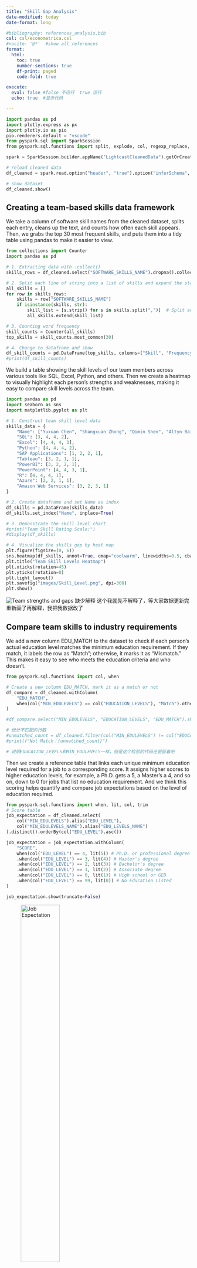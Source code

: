 ```yaml
---
title: "Skill Gap Analysis"
date-modified: today
date-format: long

#bibliography: references_analysis.bib
csl: csl/econometrica.csl
#nocite: '@*'  #show all references
format: 
  html:
    toc: true
    number-sections: true
    df-print: paged
    code-fold: true

execute:
  eval: false #false 不运行  true 运行
  echo: true  #显示代码

---
```

```python
import pandas as pd
import plotly.express as px
import plotly.io as pio
pio.renderers.default = "vscode"
from pyspark.sql import SparkSession
from pyspark.sql.functions import split, explode, col, regexp_replace, transform, isnan

spark = SparkSession.builder.appName("LightcastCleanedData").getOrCreate()

# reload cleaned data
df_cleaned = spark.read.option("header", "true").option("inferSchema", "true").option("multiLine","true").csv("data/lightcast_cleaned.csv")

# show dataset
df_cleaned.show()
```

## Creating a team-based skills data framework

We take a column of software skill names from the cleaned dataset, splits each entry, cleans up the text, and counts how often each skill appears. Then, we grabs the top 30 most frequent skills,  and puts them into a tidy table using pandas to make it easier to view.

```python
from collections import Counter
import pandas as pd

# 1. Extracting data with .collect()
skills_rows = df_cleaned.select("SOFTWARE_SKILLS_NAME").dropna().collect()

# 2. Split each line of string into a list of skills and expand the statistics
all_skills = []
for row in skills_rows:
    skills = row["SOFTWARE_SKILLS_NAME"] 
    if isinstance(skills, str):  
        skill_list = [s.strip() for s in skills.split(",")]  # Split and remove spaces
        all_skills.extend(skill_list)

# 3. Counting word frequency
skill_counts = Counter(all_skills)
top_skills = skill_counts.most_common(30) 

# 4. Change to dataframe and show
df_skill_counts = pd.DataFrame(top_skills, columns=["Skill", "Frequency"])
#print(df_skill_counts)
```

We build a table showing the skill levels of our team members across various tools like SQL, Excel, Python, and others. Then we create a heatmap to visually highlight each person's strengths and weaknesses, making it easy to compare skill levels across the team. 

```python
import pandas as pd
import seaborn as sns
import matplotlib.pyplot as plt

# 1. Construct team skill level data
skills_data = {
    "Name": ["Yuxuan Chen", "Shangxuan Zhong", "Qimin Shen", "Altyn Baigaliyeva"],
    "SQL": [3, 4, 4, 2],
    "Excel": [4, 4, 4, 3],
    "Python": [4, 4, 4, 2],
    "SAP Applications": [1, 2, 2, 1],
    "Tableau": [3, 2, 1, 1],
    "PowerBI": [3, 2, 2, 1],
    "PowerPoint": [4, 4, 3, 1],
    "R": [4, 4, 4, 1],
    "Azure": [2, 2, 1, 1],
    "Amazon Web Services": [3, 2, 3, 1]
}

# 2. Create dataframe and set Name as index
df_skills = pd.DataFrame(skills_data)
df_skills.set_index("Name", inplace=True)

# 3. Demonstrate the skill level chart
#print("Team Skill Rating Scale:")
#display(df_skills) 

# 4. Visualize the skills gap by heat map
plt.figure(figsize=(8, 6))
sns.heatmap(df_skills, annot=True, cmap="coolwarm", linewidths=0.5, cbar_kws={'label': 'Skill Level'})
plt.title("Team Skill Levels Heatmap")
plt.xticks(rotation=45)  
plt.yticks(rotation=0)
plt.tight_layout()
plt.savefig("images/Skill_Level.png", dpi=300)
plt.show()
```

![Team strengths and gaps](/images/Skill_Level.png)
缺少解释
这个我就先不解释了，等大家数据更新完重新画了再解释，我把我数据改了


## Compare team skills to industry requirements

We add a new column EDU_MATCH to the dataset to check if each person's actual education level matches the minimum education requirement. If they match, it labels the row as "Match"; otherwise, it marks it as "Mismatch." This makes it easy to see who meets the education criteria and who doesn't.

```python
from pyspark.sql.functions import col, when

# Create a new column EDU_MATCH, mark it as a match or not
df_compare = df_cleaned.withColumn(
    "EDU_MATCH",
    when(col("MIN_EDULEVELS") == col("EDUCATION_LEVELS"), "Match").otherwise("Mismatch")
)

#df_compare.select("MIN_EDULEVELS", "EDUCATION_LEVELS", "EDU_MATCH").show(truncate=False)

# 统计不匹配的行数
#unmatched_count = df_cleaned.filter(col("MIN_EDULEVELS") != col("EDUCATION_LEVELS")).count()
#print(f"Not Match：{unmatched_count}")

# 说明EDUCATION_LEVELS和MIN_EDULEVELS一样，但是这个检验的代码还是留着吧

```

Then we create a reference table that links each unique minimum education level required for a job to a corresponding score. It assigns higher scores to higher education levels, for example, a Ph.D. gets a 5, a Master's a 4, and so on, down to 0 for jobs that list no education requirement. And we think this scoring helps quantify and compare job expectations based on the level of education required.

```python
from pyspark.sql.functions import when, lit, col, trim
# Score table
job_expectation = df_cleaned.select(
    col("MIN_EDULEVELS").alias("EDU_LEVEL"),
    col("MIN_EDULEVELS_NAME").alias("EDU_LEVELS_NAME")
).distinct().orderBy(col("EDU_LEVEL").asc())

job_expectation = job_expectation.withColumn(
    "SCORE",
    when(col("EDU_LEVEL") == 4, lit(5)) # Ph.D. or professional degree
    .when(col("EDU_LEVEL") == 3, lit(4)) # Master's degree
    .when(col("EDU_LEVEL") == 2, lit(3)) # Bachelor's degree 
    .when(col("EDU_LEVEL") == 1, lit(2)) # Associate degree
    .when(col("EDU_LEVEL") == 0, lit(1)) # High school or GED
    .when(col("EDU_LEVEL") == 99, lit(0)) # No Education Listed
)

job_expectation.show(truncate=False)
```

![Job Expectation](/images/job_expectation.png){width=50%}

We analyze how often each software skill appears in job listings, categorized by the required education level (which we previously converted into scores). First, we join the education score to each job, split the combined skill strings into individual skills, and count how frequently each skill appears at each education score level. Second, we reshape the data so that each skill shows the number of times it appears across all score levels. Finally, we identify the most common score for each skill. If multiple scores tie for the highest count, we will select the lowest one among them—resulting in a "Proficiency_Levels" value that reflects the typical education requirement associated with that skill in the job market.

```python
from pyspark.sql.functions import count, array, struct, sort_array, expr, size, element_at, col, lit, greatest, when

# 1. Export the data 
df_with_score = df_cleaned.join(
    job_expectation.select("EDU_LEVEL", "SCORE"),
    df_cleaned["MIN_EDULEVELS"] == job_expectation["EDU_LEVEL"],
    how="left"
)
df_with_skills = df_with_score.withColumn("Skill", split(col("SOFTWARE_SKILLS_NAME"), ","))
df_exploded = df_with_skills.select(explode("Skill").alias("Skill"), col("SCORE"))
df_exploded = df_exploded.withColumn("Skill", trim(col("Skill")))

# 2. Frequency Statistics by Skill and SCORE
skill_score_counts = df_exploded.groupBy("Skill", "SCORE").agg(count("*").alias("count"))

# 3 Expand pivot to column
from pyspark.sql.functions import sum as _sum

skill_score_pivot = skill_score_counts.groupBy("Skill") \
    .pivot("SCORE", [5, 4, 3, 2, 1, 0]) \
    .agg(_sum("count")) \
    .na.fill(0) 

# 4. Arrays and filters are used to process tied maxima and find the middle score
score_structs = array(
    struct(lit(5).alias("score"), col("5").alias("cnt")),
    struct(lit(4).alias("score"), col("4").alias("cnt")),
    struct(lit(3).alias("score"), col("3").alias("cnt")),
    struct(lit(2).alias("score"), col("2").alias("cnt")),
    struct(lit(1).alias("score"), col("1").alias("cnt")),
    struct(lit(0).alias("score"), col("0").alias("cnt"))
)

skill_score_labeled = skill_score_pivot.withColumn("score_array", score_structs) \
    .withColumn("max_count", greatest(col("5"), col("4"), col("3"), col("2"), col("1"), col("0"))) \
    .withColumn("filtered", expr("filter(score_array, x -> x.cnt = max_count)")) \
    .withColumn("Proficiency_Levels", expr("aggregate(filtered, -1, (acc, x) -> IF(acc = -1 OR x.score < acc, x.score, acc))"))

# Step 5: 显示最终结果
#skill_score_labeled.select("Skill", "5", "4", "3", "2", "1", "0", "Proficiency_Levels").orderBy("Proficiency_Levels", ascending=False).show(truncate=False)
```

Here we focus on a specific set of software skills that are relevant to our analysis. First, we define a list of target skills we're interested in, such as SQL, Excel, Python, Tableau, and others. Then, we filter our previously processed skill data to only include these selected skills, keeping just the skill names and their associated "Proficiency_Levels". Finally, we sort the result alphabetically by skill name to make it easier to review and compare.

```python
from pyspark.sql.functions import lit

# 1. Define a list of target skills
target_skills = [
    "SQL(ProgrammingLanguage)", "MicrosoftExcel", "Python(ProgrammingLanguage)",
    "SAPApplications", "Tableau(BusinessIntelligenceSoftware)",
    "PowerBI", "MicrosoftPowerPoint", "R(ProgrammingLanguage)",
    "MicrosoftAzure", "AmazonWebServices"
]

# 2. Filter target skills from skill_score_labeled
filtered_skills = skill_score_labeled.filter(col("Skill").isin(target_skills)) \
    .select("Skill", "Proficiency_Levels") \
    .orderBy("Skill")

# 3. Show results
filtered_skills.show(truncate=False)
```

![Filtered Skills](/images/filtered_skills.png){width=60%}

Now we are able to evaluate how well our team’s skill levels match up with job market expectations. First, we collect the proficiency scores for a set of target skills from our previous results. Then, we rename the skill labels into a more readable and consistent format for easier comparison. Next, we calculate the skill gap for each team member by subtracting the job-required score from their actual skill level. Here, positive values mean the team exceeds the requirement, while negative values show areas for improvement. Finally, we visualize these gaps using a heatmap, making it easy to spot which skills are strong and which need development across the team.

```python
import pandas as pd
import matplotlib.pyplot as plt
import seaborn as sns

# 1. Build a dictionary of required_levels from filtered_skills with collect
rows = filtered_skills.collect()

# 2. Mapping skill names to a consistent form used by the team
skill_name_map = {
    "SQL(ProgrammingLanguage)": "SQL",
    "MicrosoftExcel": "Excel",
    "Python(ProgrammingLanguage)": "Python",
    "SAPApplications": "SAP Applications",
    "Tableau(BusinessIntelligenceSoftware)": "Tableau",
    "PowerBI": "PowerBI",
    "MicrosoftPowerPoint": "PowerPoint",
    "R(ProgrammingLanguage)": "R",
    "MicrosoftAzure": "Azure",
    "AmazonWebServices": "Amazon Web Services"
}

# 3. Construction of required_levels
required_levels = {
    skill_name_map.get(row["Skill"], row["Skill"]): row["Proficiency_Levels"]
    for row in rows
}

# 4. Calculation of gaps (team skills - job requirements)
df_gap = df_skills.copy()
for skill in df_gap.columns:
    required = required_levels.get(skill, 0)
    df_gap[skill] = df_gap[skill] - required

# 5. Show result with heat map
plt.figure(figsize=(10, 6))
sns.heatmap(
    df_gap,
    annot=True,
    cmap=sns.diverging_palette(10, 130, s=90, l=50, as_cmap=True),  
    # red = insufficient, green = exceeding
    center=0,
    linewidths=0.5,
    cbar_kws={'label': 'Skill Surplus (Team - Required)'}
)
plt.title("Team vs Job Skill Requirements (Heatmap)")
plt.xticks(rotation=45)
plt.yticks(rotation=0)
plt.tight_layout()
plt.savefig("images/Gaps_Between.png", dpi=300)
plt.show()

```

![Gaps between team skill levels and job expectations](/images/Gaps_Between.png)
缺少解释
也一样，更新完数值再解释

```python

```
